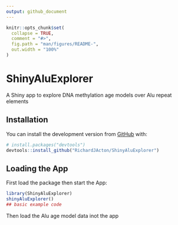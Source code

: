 ```yaml
---
output: github_document
---
```


<!-- README.md is generated from README.Rmd. Please edit that file -->

```r
knitr::opts_chunk$set(
  collapse = TRUE,
  comment = "#>",
  fig.path = "man/figures/README-",
  out.width = "100%"
)
```

# ShinyAluExplorer

<!-- badges: start -->
<!-- badges: end -->

A Shiny app to explore DNA methylation age models over Alu repeat elements

## Installation

You can install the development version from [GitHub](https://github.com/) with:

``` r
# install.packages("devtools")
devtools::install_github("RichardJActon/ShinyAluExplorer")
```

## Loading the App

First load the package then start the App:

```r
library(ShinyAluExplorer)
shinyAluExplorer()
## basic example code
```

Then load the Alu age model data inot the app
